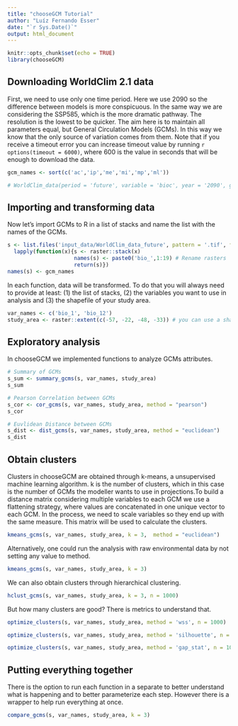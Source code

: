 ```yaml
---
title: "chooseGCM Tutorial"
author: "Luíz Fernando Esser"
date: "`r Sys.Date()`"
output: html_document
---
```


```r
knitr::opts_chunk$set(echo = TRUE)
library(chooseGCM)
```


## Downloading WorldClim 2.1 data

First, we need to use only one time period. Here we use 2090 so the difference between models is more conspicuous. In the same way we are considering the SSP585, which is the more dramatic pathway. The resolution is the lowest to be quicker. The aim here is to maintain all parameters equal, but General Circulation Models (GCMs). In this way we know that the only source of variation comes from them. Note that if you receive a timeout error you can increase timeout value by running `r options(timeout = 6000)`, where 600 is the value in seconds that will be enough to download the data.

```r
gcm_names <- sort(c('ac','ip','me','mi','mp','ml'))

# WorldClim_data(period = 'future', variable = 'bioc', year = '2090', gcm = gcm_names, ssp = '585', resolution = 10)
```


## Importing and transforming data

Now let's import GCMs to R in a list of stacks and name the list with the names of the GCMs.

```r
s <- list.files('input_data/WorldClim_data_future', pattern = '.tif', full.names = T) |>
  lapply(function(x){s <- raster::stack(x)
                     names(s) <- paste0('bio_',1:19) # Rename rasters
                     return(s)})
names(s) <- gcm_names
```


In each function, data will be transformed. To do that you will always need to provide at least: (1) the list of stacks, (2) the variables you want to use in analysis and (3) the shapefile of your study area. 

```r
var_names <- c('bio_1', 'bio_12')
study_area <- raster::extent(c(-57, -22, -48, -33)) # you can use a shapefile here
```


## Exploratory analysis

In chooseGCM we implemented functions to analyze GCMs attributes.

```r
# Summary of GCMs
s_sum <- summary_gcms(s, var_names, study_area)
s_sum
```

```r
# Pearson Correlation between GCMs
s_cor <- cor_gcms(s, var_names, study_area, method = "pearson")
s_cor
```

```r
# Euvlidean Distance between GCMs
s_dist <- dist_gcms(s, var_names, study_area, method = "euclidean")
s_dist
```

## Obtain clusters

Clusters in chooseGCM are obtained through k-means, a unsupervised machine learning algorithm. k is the number of clusters, which in this case is the number of GCMs the modeller wants to use in projections.To build a distance matrix considering multiple variables to each GCM we use a flattening strategy, where values are concatenated in one unique vector to each GCM. In the process, we need to scale variables so they end up with the same measure. This matrix will be used to calculate the clusters.

```r
kmeans_gcms(s, var_names, study_area, k = 3,  method = "euclidean")
```


Alternatively, one could run the analysis with raw environmental data by not setting any value to method.

```r
kmeans_gcms(s, var_names, study_area, k = 3)
```

We can also obtain clusters through hierarchical clustering.

```r
hclust_gcms(s, var_names, study_area, k = 3, n = 1000)
```


But how many clusters are good? There is metrics to understand that.

```r
optimize_clusters(s, var_names, study_area, method = 'wss', n = 1000)
```

```r
optimize_clusters(s, var_names, study_area, method = 'silhouette', n = 1000)
```

```r
optimize_clusters(s, var_names, study_area, method = 'gap_stat', n = 1000)
```

## Putting everything together

There is the option to run each function in a separate to better understand what is happening and to better parameterize each step. However there is a wrapper to help run everything at once.

```r
compare_gcms(s, var_names, study_area, k = 3)
```

